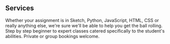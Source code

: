 ## Services

<ProjectCard title="Assignment Help" link="https://gccoder.simplybook.me/v2/#book" bg="linear-gradient(to right, #D4145A 0%, #FBB03B 100%)">
  Whether your assignment is in Sketch, Python, JavaScript, HTML, CSS or really anything else, we're sure we'll be able to help you get the ball rolling.
</ProjectCard>


<ProjectCard title="Classes" link="https://gccoder.simplybook.me/v2/#book" bg="linear-gradient(to right, rgb(102, 45, 140) 0%, rgb(237, 30, 121) 100%)">
  Step by step beginner to expert classes catered specifically to the student's abilities. Private or group bookings welcome.
</ProjectCard>